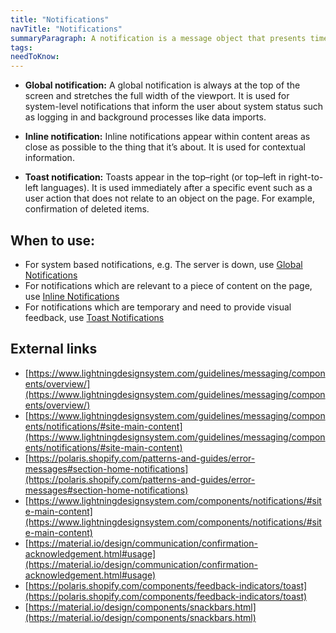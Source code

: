 ```yaml
---
title: "Notifications"
navTitle: "Notifications"
summaryParagraph: A notification is a message object that presents timely information, including alerts, errors, reminders, cookie warnings, and requests.
tags:
needToKnow:
---
```


- **Global notification:** A global notification is always at the top of the screen and stretches the full width of the viewport. It is used for system-level notifications that inform the user about system status such as logging in and background processes like data imports.
 
- **Inline notification:** Inline notifications appear within content areas as close as possible to the thing that it’s about. It is used for contextual information.

- **Toast notification:** Toasts appear in the top–right (or top–left in right-to-left languages). It is used immediately after a specific event such as a user action that does not relate to an object on the page. For example, confirmation of deleted items.

## When to use:

*   For system based notifications, e.g. The server is down, use [Global Notifications](https://drive.google.com/a/cultureamp.com/open?id=1-31stGiBx58FygpLFsA4IBiFfB48YxeVY8S9Q1WCxe0)
*   For notifications which are relevant to a piece of content on the page, use [Inline Notifications](https://drive.google.com/a/cultureamp.com/open?id=1harIX82v35t4Qu9RwFOAjk5f6zFQ509hYQvQhV3857A)
*   For notifications which are temporary and need to provide visual feedback, use [Toast Notifications](https://drive.google.com/a/cultureamp.com/open?id=1YaUzsUDgOKISxfMuApp3gEWfPWQ0B2z29le7MkEvl6w)

## External links

- [https://www.lightningdesignsystem.com/guidelines/messaging/components/overview/](https://www.lightningdesignsystem.com/guidelines/messaging/components/overview/)
- [https://www.lightningdesignsystem.com/guidelines/messaging/components/notifications/#site-main-content](https://www.lightningdesignsystem.com/guidelines/messaging/components/notifications/#site-main-content)
- [https://polaris.shopify.com/patterns-and-guides/error-messages#section-home-notifications](https://polaris.shopify.com/patterns-and-guides/error-messages#section-home-notifications)
- [https://www.lightningdesignsystem.com/components/notifications/#site-main-content](https://www.lightningdesignsystem.com/components/notifications/#site-main-content)
- [https://material.io/design/communication/confirmation-acknowledgement.html#usage](https://material.io/design/communication/confirmation-acknowledgement.html#usage)
- [https://polaris.shopify.com/components/feedback-indicators/toast](https://polaris.shopify.com/components/feedback-indicators/toast)
- [https://material.io/design/components/snackbars.html](https://material.io/design/components/snackbars.html)